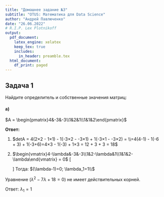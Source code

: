 ```yaml
---
title: "Домашнее задание №3"
subtitle: "OTUS: Математика для Data Science"
author: "Андрей Павлюченко"
date: "26.06.2022"
# R.I.P. Lex Plotnikoff
output:
  pdf_document:
    latex_engine: xelatex
    keep_tex: true
    includes:
      in_header: preamble.tex
  html_document:
    df_print: paged
---
```


## Задача 1

Найдите определитель и собственные значения матриц:

#### а)
$A = \begin{pmatrix}4&-3&-3\\1&2&1\\1&1&2\end{pmatrix}$

**Ответ:**

1) $detA = 4(2×2 - 1×1) - 1(-3×2 - -3×1) + 1(-3×1 - -3×2) = \\=4(4-1) - 1(-6 + 3) + 1(-3+6)=4×3 - 1(-3) + 1×3 = 12 + 3 + 3 = 18$

2) $\begin{vmatrix}4-\lambda&-3&-3\\1&2-\lambda&1\\1&1&2-\lambda\end{vmatrix} = 0$
\[\begin{aligned}
(4-\lambda)((2-\lambda)^2 - 1) - 1(-3(2-\lambda) - -3×1) + 1(-3×1 - -3(2-\lambda))=0\\
(4-\lambda)(4-4\lambda+\lambda^2-1)-(-6+3\lambda+3)+(-3-(-6+3\lambda))=0\\
(4-\lambda)(\lambda^2-4\lambda+3) - (3\lambda-3) + (-3\lambda+3) = 0\\
(4\lambda^2-16\lambda+12-\lambda^3+4\lambda^2-3\lambda)-3\lambda+3-3\lambda+3=0\\
-\lambda^3+8\lambda^2-25\lambda+18=0\\
\lambda^3-8\lambda^2+25\lambda-18=0\\
(\lambda-1)(\lambda^2-7\lambda+18)=0\\
\end{aligned}\]
Тогда:
$(\lambda-1)=0; \lambda_1=1\\$

Уравнение ($\lambda^2-7\lambda+18=0$) не имеет действительных корней.

Ответ: $\lambda_1=1$